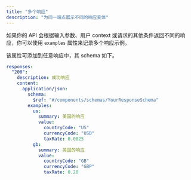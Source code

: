 ```yaml
---
title: "多个响应"
description: "为同一端点展示不同的响应变体"
---
```


如果你的 API 会根据输入参数、用户 context 或请求的其他条件返回不同的响应，你可以使用 `examples` 属性来记录多个响应示例。

该属性可添加到任意响应中，其 schema 如下。

```yaml
responses:
  "200":
    description: 成功响应
    content:
      application/json:
        schema:
          $ref: "#/components/schemas/YourResponseSchema"
        examples:
          us:
            summary: 美国的响应
            value:
              countryCode: "US"
              currencyCode: "USD"
              taxRate: 0.0825
          gb:
            summary: 英国的响应
            value:
              countryCode: "GB"
              currencyCode: "GBP"
              taxRate: 0.20
```

